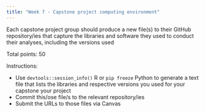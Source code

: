```yaml
---
title: "Week 7 - Capstone project computing environment"
---
```


Each capstone project group should produce a new file(s) to their GitHub repository/ies  that capture the libraries and software they used to conduct their analyses, including the versions used

Total points: 50

Instructions:

- Use `devtools::session_info()` R or `pip freeze` Python to generate a text file that lists the libraries and respective versions you used for your capstone your project
- Commit this/ose file/s to the relevant repository/ies
- Submit the URLs to those files via Canvas 


